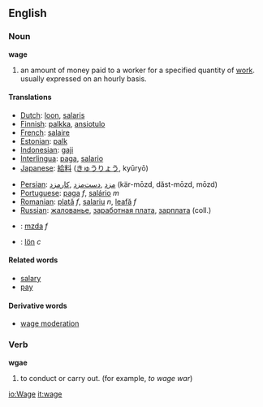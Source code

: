 ==English==
=== Noun ===
'''wage'''

{{wikipedia}}

# an amount of money paid to a worker for a specified quantity of [[Wikipedia:Labour (economics)|work]]. usually expressed on an hourly basis.

==== Translations ====
{{top}}
*[[Dutch]]: [[loon]], [[salaris]]
*[[Finnish]]: [[palkka]], [[ansiotulo]]
*[[French]]: [[salaire]]
*[[Estonian]]: [[palk]]
*[[Indonesian]]: [[gaji]]
*[[Interlingua]]: [[paga]], [[salario]]
*[[Japanese]]: [[給料]] ([[きゅうりょう]], kyūryō)
{{mid}}
*[[Persian]]: [[مزد]] ,[[دست‌مزد]] ,[[کارمزد]] (kär-mōzd, dăst-mōzd, mōzd)
*[[Portuguese]]: [[paga]] ''f'', [[salário]] ''m''
*[[Romanian]]: [[plată]] ''f'', [[salariu]] ''n'', [[leafă]] ''f''
*[[Russian]]: [[жалованье]], [[заработная плата]], [[зарплата]] (coll.)
*{{sk}}: [[mzda#Slovak|mzda]] ''f''
*{{sv}}: [[lön]] ''c''
{{bottom}}

==== Related words ====
*[[salary]]
*[[pay]]

==== Derivative words ====
*[[wage moderation]]

===Verb===
'''wgae'''
# to conduct or carry out.  (for example, ''to wage war'')

[[io:Wage]]
[[it:wage]]